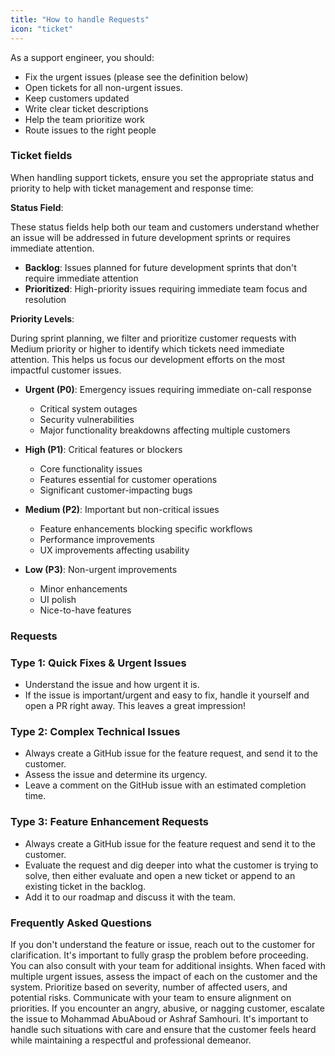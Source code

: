 ```yaml
---
title: "How to handle Requests" 
icon: "ticket"
---
```


As a support engineer, you should:

* Fix the urgent issues (please see the definition below)
* Open tickets for all non-urgent issues.
* Keep customers updated
* Write clear ticket descriptions
* Help the team prioritize work
* Route issues to the right people

### Ticket fields

When handling support tickets, ensure you set the appropriate status and priority to help with ticket management and response time:

**Status Field**:

These status fields help both our team and customers understand whether an issue will be addressed in future development sprints or requires immediate attention.

- **Backlog**: Issues planned for future development sprints that don't require immediate attention
- **Prioritized**: High-priority issues requiring immediate team focus and resolution

**Priority Levels**:

During sprint planning, we filter and prioritize customer requests with Medium priority or higher to identify which tickets need immediate attention. This helps us focus our development efforts on the most impactful customer issues.

- **Urgent (P0)**: Emergency issues requiring immediate on-call response
  - Critical system outages
  - Security vulnerabilities
  - Major functionality breakdowns affecting multiple customers
  
- **High (P1)**: Critical features or blockers
  - Core functionality issues
  - Features essential for customer operations
  - Significant customer-impacting bugs

- **Medium (P2)**: Important but non-critical issues
  - Feature enhancements blocking specific workflows
  - Performance improvements
  - UX improvements affecting usability

- **Low (P3)**: Non-urgent improvements
  - Minor enhancements
  - UI polish
  - Nice-to-have features


### Requests

### Type 1: Quick Fixes & Urgent Issues

* Understand the issue and how urgent it is.
* If the issue is important/urgent and easy to fix, handle it yourself and open a PR right away. This leaves a great impression!

### Type 2: Complex Technical Issues

* Always create a GitHub issue for the feature request, and send it to the customer.
* Assess the issue and determine its urgency.
* Leave a comment on the GitHub issue with an estimated completion time.

### Type 3: Feature Enhancement Requests

* Always create a GitHub issue for the feature request and send it to the customer.
* Evaluate the request and dig deeper into what the customer is trying to solve, then either evaluate and open a new ticket or append to an existing ticket in the backlog.
* Add it to our roadmap and discuss it with the team.


### Frequently Asked Questions

<AccordionGroup>
  <Accordion title="What if I don't understand the feature or issue?">
    If you don't understand the feature or issue, reach out to the customer for clarification. It's important to fully grasp the problem before proceeding. You can also consult with your team for additional insights.
  </Accordion>

  <Accordion title="How do I prioritize multiple urgent issues?" icon="priority-high">
    When faced with multiple urgent issues, assess the impact of each on the customer and the system. Prioritize based on severity, number of affected users, and potential risks. Communicate with your team to ensure alignment on priorities.
  </Accordion>

  <Accordion title="What if there is an angry or abusive customer?">
    If you encounter an angry, abusive, or nagging customer, escalate the issue to Mohammad AbuAboud or Ashraf Samhouri. It's important to handle such situations with care and ensure that the customer feels heard while maintaining a respectful and professional demeanor.
  </Accordion>

</AccordionGroup>
